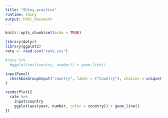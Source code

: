 ```yaml
---
title: "Shiny_practice"
runtime: shiny
output: html_document
---
```


```r
knitr::opts_chunk$set(echo = TRUE)
```
```r

library(dplyr)
library(ggplot2)
rate <- read.csv("rate.csv")

```

```r
#rate %>%
  #ggplot(aes(country, number)) + geom_line()
```

```r
inputPanel(
  checkboxGroupInput("country", label = ("Country"), choices = unique((rate$country), selected = Algeria))
)

renderPlot({
  rate %>%
    input$country
    ggplot(aes(year, number, color = country)) + geom_line()
})
```

